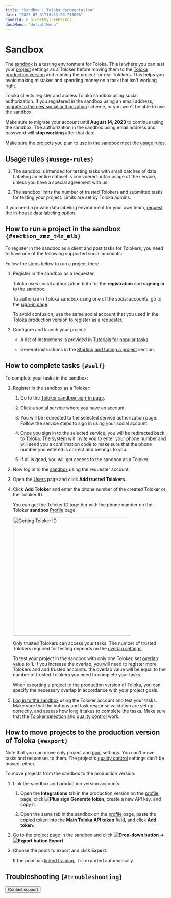 ```yaml
---
title: "Sandbox | Toloka documentation"
date: "2023-07-31T15:33:20.713006"
coverId: F_bIcOYF9yjrxkPZrXc3
docsMenu: "defaultMenu"
---
```



# Sandbox

The [sandbox](https://platform.sandbox.toloka.ai/auth?role=REQUESTER) is a testing environment for Toloka. This is where you can test your [project](/docs/glossary#project) settings as a Toloker before moving them to the [Toloka production version](https://platform.toloka.ai/requester/) and running the project for real Tolokers. This helps you avoid making mistakes and spending money on a task that isn't working right.

Toloka clients register and access Toloka sandbox using social authorization. If you registered in the sandbox using an email address, [migrate to the new social authorization](/docs/guide/migrate-new-auth-sandbox) scheme, or you won't be able to use the sandbox.

<Note mode="restriction" title="Attention">

Make sure to migrate your account until **August 14, 2023** to continue using the sandbox. The authorization in the sandbox using email address and password will **stop working** after that date.

</Note>

Make sure the projects you plan to use in the sandbox meet the [usage rules](#usage-rules).

## Usage rules `{#usage-rules}`

1. The sandbox is intended for testing tasks with small batches of data. Labeling an entire dataset is considered unfair usage of the service, unless you have a special agreement with us.

1. The sandbox limits the number of trusted Tolokers and submitted tasks for testing your project. Limits are set by Toloka admins.

If you need a private data labeling environment for your own team, [request](/docs/guide/troubleshooting/support?form-topic1=sandbox&form-source=guide-sandbox) the in-house data labeling option.

## How to run a project in the sandbox `{#section_zmz_t4z_mlb}`

To register in the sandbox as a client and post tasks for Tolokers, you need to have one of the following supported social accounts:

<RegisterSocialList/>

<RegisterSocialListNote/>

Follow the steps below to run a project there.

1. Register in the sandbox as a requester.

    Toloka uses social authorization both for the **registration** and **signing in** to the sandbox.

    To authorize in Toloka sandbox using one of the social accounts, go to the [sign-in page](https://platform.sandbox.toloka.ai/auth?role=REQUESTER).

    <RegisterSocialAuth/>

    <Note mode="tip" title="Tip">

    To avoid confusion, use the same social account that you used in the Toloka production version to register as a requester.

    </Note>

1. Configure and launch your project:

    - A list of instructions is provided in [Tutorials for popular tasks](/docs/tutorials/usecases).

    - General instructions in the [Starting and tuning a project](/docs/guide/main-steps) section.

## How to complete tasks `{#self}`

To complete your tasks in the sandbox:

1. Register in the sandbox as a Toloker:

    1. Go to the [Toloker sandbox sign-in page](https://we.sandbox.toloka.ai/auth?role=TOLOKER).

    1. Click a social service where you have an account.

    1. You will be redirected to the selected service authorization page. Follow the service steps to sign in using your social account.

    1. Once you sign in to the selected service, you will be redirected back to Toloka. The system will invite you to enter your phone number and will send you a confirmation code to make sure that the phone number you entered is correct and belongs to you.

    1. If all is good, you will get access to the sandbox as a Toloker.

1. Now log in to the [sandbox](https://platform.sandbox.toloka.ai/auth?role=REQUESTER) using the requester account.

1. Open the [Users](https://platform.sandbox.toloka.ai/requester/workers) page and click **Add trusted Tolokers**.

1. Click **Add Toloker** and enter the phone number of the created Toloker or the Toloker ID.

    <Cut title="Where to get the Toloker ID">

    You can get the Toloker ID together with the phone number on the Toloker **sandbox** [Profile](https://we.sandbox.toloka.ai/profile) page:

    <Image width="370px" withBackground imageId="3726fc3cebaac86b90af626ad763f605" alt="Getting Toloker ID" />

    </Cut>

    Only trusted Tolokers can access your tasks. The number of trusted Tolokers required for testing depends on the [overlap settings](/docs/guide/dynamic-overlap).

    <Cut title="Overlap settings">

    To test your project in the sandbox with only one Toloker, set [overlap](/docs/glossary#overlap) value to **1**. If you increase the overlap, you will need to register more Tolokers and add trusted accounts: the overlap value will be equal to the number of trusted Tolokers you need to complete your tasks.

    When [exporting a project](#export) to the production version of Toloka, you can specify the necessary overlap in accordance with your project goals.

    </Cut>

1. [Log in to the sandbox](https://we.sandbox.toloka.ai/auth?role=TOLOKER) using the Toloker account and test your tasks. Make sure that the buttons and task response validation are set up correctly, and assess how long it takes to complete the tasks. Make sure that the [Toloker selection](/docs/guide/filters) and [quality control](/docs/guide/control) work.

## How to move projects to the production version of Toloka `{#export}`

<Note mode="restriction" title="Restriction">

Note that you can move only project and [pool](/docs/glossary#pool) settings. You can't move tasks and responses to them. The project's [quality control](/docs/glossary#quality-control) settings can't be moved, either.

</Note>

To move projects from the sandbox to the production version:

1. Link the sandbox and production version accounts:

    1. Open the **Integrations** tab in the production version on the [profile](https://platform.toloka.ai/requester/profile/integration) page, click **<img src="https://tlkfrontprod.azureedge.net/portal-production/static/uploaded/images/1675425166901/1675425166901_original_svg.svg" alt="Plus sign" /> Generate token**, create a new API key, and copy it.

    1. Open the same tab in the sandbox on the [profile](https://platform.sandbox.toloka.ai/requester/profile) page, paste the copied token into the **Main Toloka API token** field, and click **Add token**.

1. Go to the project page in the sandbox and click **<img src="https://tlkfrontprod.azureedge.net/portal-production/static/uploaded/images/1675425165980/1675425165980_original_svg.svg" alt="Drop-down button" /> → <img src="https://tlkfrontprod.azureedge.net/portal-production/static/uploaded/images/1675425190968/1675425190968_original_svg.svg" alt="Export button" /> Export**.

1. Choose the pools to export and click **Export**.

    If the pool has [linked training](/docs/guide/train), it is exported automatically.

## Troubleshooting `{#troubleshooting}`

<FaqSeePoolAsToloker/>

<FaqSameAccount/>

<TroubleshootingExportError/>

<FaqCheckMobileVersion/>

<FaqCopyFromSandbox/>

<TroubleshootingSubmit/>

<FaqMoveControlTasks/>

<TroubleshootingDontSeeTask/>

<TroubleshootingCantAddTrustedUser/>

<Button themeColor="light" view="default" size="l" type="link" url="/docs/guide/troubleshooting/support?form-topic1=sandbox&form-source=guide-sandbox">Contact support</Button>